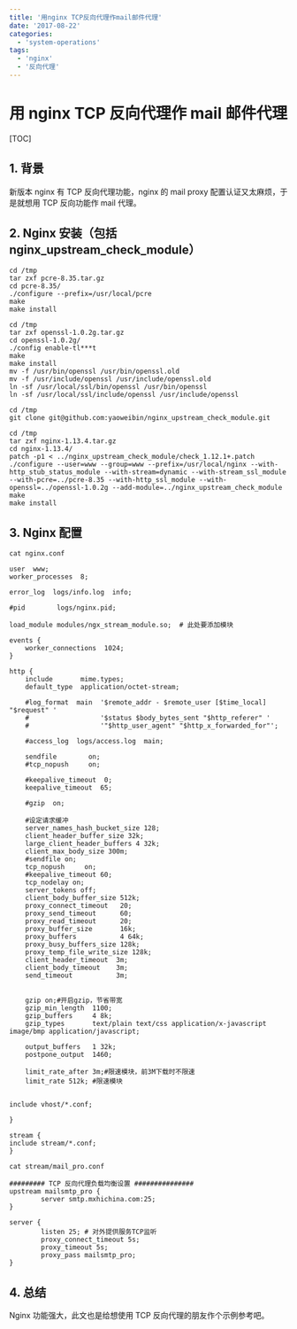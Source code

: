 ```yaml
---
title: '用nginx TCP反向代理作mail邮件代理'
date: '2017-08-22'
categories:
  - 'system-operations'
tags:
  - 'nginx'
  - '反向代理'
---
```


# 用 nginx TCP 反向代理作 mail 邮件代理

[TOC]

## 1. 背景

新版本 nginx 有 TCP 反向代理功能，nginx 的 mail proxy 配置认证又太麻烦，于是就想用 TCP 反向功能作 mail 代理。

## 2. Nginx 安装（包括 nginx_upstream_check_module）

```
cd /tmp
tar zxf pcre-8.35.tar.gz
cd pcre-8.35/
./configure --prefix=/usr/local/pcre
make
make install

cd /tmp
tar zxf openssl-1.0.2g.tar.gz
cd openssl-1.0.2g/
./config enable-tl***t
make
make install
mv -f /usr/bin/openssl /usr/bin/openssl.old
mv -f /usr/include/openssl /usr/include/openssl.old
ln -sf /usr/local/ssl/bin/openssl /usr/bin/openssl
ln -sf /usr/local/ssl/include/openssl /usr/include/openssl

cd /tmp
git clone git@github.com:yaoweibin/nginx_upstream_check_module.git

cd /tmp
tar zxf nginx-1.13.4.tar.gz
cd nginx-1.13.4/
patch -p1 < ../nginx_upstream_check_module/check_1.12.1+.patch
./configure --user=www --group=www --prefix=/usr/local/nginx --with-http_stub_status_module --with-stream=dynamic --with-stream_ssl_module --with-pcre=../pcre-8.35 --with-http_ssl_module --with-openssl=../openssl-1.0.2g --add-module=../nginx_upstream_check_module
make
make install
```

## 3. Nginx 配置

`cat nginx.conf`

```
user  www;
worker_processes  8;

error_log  logs/info.log  info;

#pid        logs/nginx.pid;

load_module modules/ngx_stream_module.so;  # 此处要添加模块

events {
    worker_connections  1024;
}

http {
    include       mime.types;
    default_type  application/octet-stream;

    #log_format  main  '$remote_addr - $remote_user [$time_local] "$request" '
    #                  '$status $body_bytes_sent "$http_referer" '
    #                  '"$http_user_agent" "$http_x_forwarded_for"';

    #access_log  logs/access.log  main;

    sendfile        on;
    #tcp_nopush     on;

    #keepalive_timeout  0;
    keepalive_timeout  65;

    #gzip  on;

    #设定请求缓冲
    server_names_hash_bucket_size 128;
    client_header_buffer_size 32k;
    large_client_header_buffers 4 32k;
    client_max_body_size 300m;
    #sendfile on;
    tcp_nopush     on;
    #keepalive_timeout 60;
    tcp_nodelay on;
    server_tokens off;
    client_body_buffer_size 512k;
    proxy_connect_timeout   20;
    proxy_send_timeout      60;
    proxy_read_timeout      20;
    proxy_buffer_size       16k;
    proxy_buffers           4 64k;
    proxy_busy_buffers_size 128k;
    proxy_temp_file_write_size 128k;
    client_header_timeout  3m;
    client_body_timeout    3m;
    send_timeout           3m;


    gzip on;#开启gzip，节省带宽
    gzip_min_length  1100;
    gzip_buffers     4 8k;
    gzip_types       text/plain text/css application/x-javascript image/bmp application/javascript;

    output_buffers   1 32k;
    postpone_output  1460;

    limit_rate_after 3m;#限速模块，前3M下载时不限速
    limit_rate 512k; #限速模块


include vhost/*.conf;

}

stream {
include stream/*.conf;
}
```

`cat stream/mail_pro.conf`

```
######### TCP 反向代理负载均衡设置 ###############
upstream mailsmtp_pro {
        server smtp.mxhichina.com:25;
}

server {
        listen 25; # 对外提供服务TCP监听
        proxy_connect_timeout 5s;
        proxy_timeout 5s;
        proxy_pass mailsmtp_pro;
}
```

## 4. 总结

Nginx 功能强大，此文也是给想使用 TCP 反向代理的朋友作个示例参考吧。
